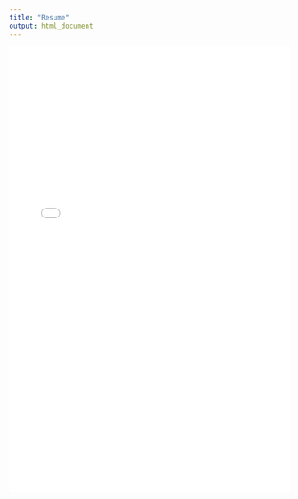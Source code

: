 ```yaml
---
title: "Resume"
output: html_document
---
```

<embed src="assets/resume.pdf" type="application/pdf" width="100%" height="800px" />